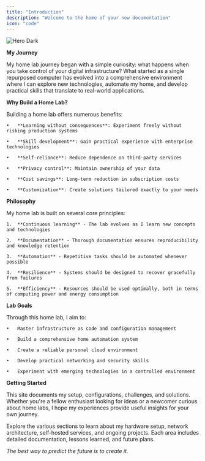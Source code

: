 ```yaml
---
title: "Introduction"
description: "Welcome to the home of your new documentation"
icon: "code"
---
```


<img
  className="hidden dark:block"
  src="/images/hero-dark.svg"
  alt="Hero Dark"
/>

**My Journey**

My home lab journey began with a simple curiosity: what happens when you take control of your digital infrastructure? What started as a single repurposed computer has evolved into a comprehensive environment where I can explore new technologies, automate my home, and develop practical skills that translate to real-world applications.

**Why Build a Home Lab?**

Building a home lab offers numerous benefits:

	•	**Learning without consequences**: Experiment freely without risking production systems

	•	**Skill development**: Gain practical experience with enterprise technologies

	•	**Self-reliance**: Reduce dependence on third-party services

	•	**Privacy control**: Maintain ownership of your data

	•	**Cost savings**: Long-term reduction in subscription costs

	•	**Customization**: Create solutions tailored exactly to your needs

**Philosophy**

My home lab is built on several core principles:

	1.	**Continuous learning** - The lab evolves as I learn new concepts and technologies

	2.	**Documentation** - Thorough documentation ensures reproducibility and knowledge retention

	3.	**Automation** - Repetitive tasks should be automated whenever possible

	4.	**Resilience** - Systems should be designed to recover gracefully from failures

	5.	**Efficiency** - Resources should be used optimally, both in terms of computing power and energy consumption

**Lab Goals**

Through this home lab, I aim to:

	•	Master infrastructure as code and configuration management

	•	Build a comprehensive home automation system

	•	Create a reliable personal cloud environment

	•	Develop practical networking and security skills

	•	Experiment with emerging technologies in a controlled environment

**Getting Started**

This site documents my setup, configurations, challenges, and solutions. Whether you're a fellow enthusiast looking for ideas or a newcomer curious about home labs, I hope my experiences provide useful insights for your own journey.

Explore the various sections to learn about my hardware setup, network architecture, self-hosted services, and ongoing projects. Each area includes detailed documentation, lessons learned, and future plans.

_The best way to predict the future is to create it._